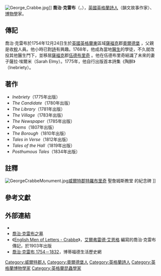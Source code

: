 {{noteTA
|1=zh-cn:乔治;zh-tw:喬治;zh-hk:佐治;
}}
<!---Image 1 start--->
[[File:George_Crabbe.jpg|thumb]]]]
<!---Image 1 end--->
<!---Article start--->
'''喬治·克雷布'''{{refTag|name=世人典|1=《[[世界人名翻譯大辭典|世界人名翻譯大辭典]]》，第645頁，「Crabbe, George」條。}}（{{lang-en|George Crabbe}}，{{bd|1754年|12月24日|1832年|2月3日}}），[[英國|英國]][[英格蘭|英格蘭]][[詩人|詩人]]（韻文故事作家{{refTag|name=世人典}}）、[[博物學|博物學]]家。

== 傳記 ==
喬治·克雷布於1754年12月24日生於[[英國|英國]][[英格蘭|英格蘭]][[英格蘭東|東]]區域[[薩福克郡|薩福克]]郡[[奧爾德堡|奧爾德堡]]<!---Aldeburgh--->，父親是收[[稅|稅]]人員。他小時已對[[詩|詩]]有興趣。1768年，他成為當地[[醫生|醫生]]的學徒，不久就改投其他醫生門下，並移居[[薩福克郡|薩福克]]郡[[伍德布里奇|伍德布里奇]]<!---Woodbridge--->。他在伍德布里奇結識了未來的妻子薩拉·埃爾米（Sarah Elmy）。1775年，他自行出版首本詩集《陶醉》（Inebriety）。

== 著作 ==
*''Inebriety''（1775年出版）
*''The Candidate''（1780年出版）
*''The Library''（1781年出版）
*''The Village''（1783年出版）
*''The Newspaper''（1785年出版）
*''Poems''（1807年出版）
*''The Borough''（1810年出版）
*''Tales in Verse''（1812年出版）
*''Tales of the Hall''（1819年出版）
*''Posthumous Tales''（1834年出版）

<!---Article end--->
{{clear}}

== 註釋 ==
<!---Image 2 start--->
[[File:GeorgeCrabbeMonument.jpg|thumb]][[威爾特郡|威爾特郡]][[特羅布里奇|特羅布里奇]]<!---Trowbridge--->聖詹姆斯教堂<!---St James Church--->的紀念碑
<!---noteTag start--->
{{noteTag|1=紀念碑全文：
<!---Quote start--->
{{cquote|<small>SACRED to the memory of THE REV<sup>d</sup> G. CRABBE L.L.B.<br />who died on the 3<sup>rd</sup> of February 1832 in the 78<sup>th</sup> year of his age<br />and the 18<sup>th</sup> year of his services as rector of this parish.<br /> Born in humble life, he made himself what he was; breaking through the obscurity of his birth by the force of his genius; yet he never ceased to feel for the less fortunate; entering, as his works can testify, into the sorrows and wants of the poorest of his parishioners, and so discharging the duties of a pastor and a magistrate as to endear himself to all around him, as a writer he cannot be better described than in the words of a great poet, his contemporary, "tho' nature's sternest painter, yet her best".<br />This monument was erected by some of his affectionate friends and parishioners</small>}}
<!---Quote end--->
}}
<!---noteTag end--->
]]
<!---Image 2 end--->
{{noteFoot}}

{{clear}}
== 參考文獻 ==
{{refFoot}}

== 外部連結 ==
{{wikisource author|George Crabbe}}
{{wikiquote}}
*{{gutenberg author| id=George+Crabbe | name=喬治·克雷布}}
*[http://www.poetsgraves.co.uk/crabbe.htm 喬治·克雷布之墓]{{Wayback|url=http://www.poetsgraves.co.uk/crabbe.htm |date=20190909114355 }}
*《[http://www.gutenberg.net/etext/11088 English Men of Letters - Crabbe]{{Wayback|url=http://www.gutenberg.net/etext/11088 |date=20040824093005 }}》，[[艾爾弗雷德·艾恩格|艾爾弗雷德·艾恩格]]<!---Alfred Ainger--->編寫的喬治·克雷布傳記，於1903年出版
*[http://www.bottesfordhistory.org.uk/category_id__67.aspx 喬治·克雷布 1754－1832]{{Wayback|url=http://www.bottesfordhistory.org.uk/category_id__67.aspx |date=20131222100157 }}，博蒂福德生活歷史網

{{Authority control}}
{{DEFAULTSORT:Crabbe, George}}
[[Category:威爾特郡人|Category:威爾特郡人]]
[[Category:奧爾德堡人|Category:奧爾德堡人]]
[[Category:英格蘭詩人|Category:英格蘭詩人]]
[[Category:英格蘭博物學家|Category:英格蘭博物學家]]
[[Category:英格蘭昆蟲學家|Category:英格蘭昆蟲學家]]